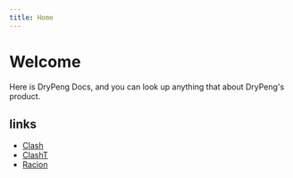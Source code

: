 ```yaml
---
title: Home
---
```


# Welcome

Here is DryPeng Docs, and you can look up anything that about DryPeng's product.

## links

- [Clash](/clash/introduction)
- [ClashT](/clasht)
- [Racion](/racion)
